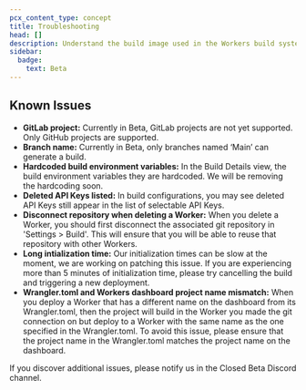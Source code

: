```yaml
---
pcx_content_type: concept
title: Troubleshooting
head: []
description: Understand the build image used in the Workers build system.
sidebar:
  badge:
    text: Beta
---
```


## Known Issues

- **GitLab project:** Currently in Beta, GitLab projects are not yet supported. Only GitHub projects are supported.
- **Branch name:** Currently in Beta, only branches named ‘Main’ can generate a build.
- **Hardcoded build environment variables:** In the Build Details view, the build environment variables they are hardcoded. We will be removing the hardcoding soon.
- **Deleted API Keys listed:** In build configurations, you may see deleted API Keys still appear in the list of selectable API Keys.
- **Disconnect repository when deleting a Worker:** When you delete a Worker, you should first disconnect the associated git repository in 'Settings > Build'. This will ensure that you will be able to reuse that repository with other Workers.
- **Long intialization time:** Our initialization times can be slow at the moment, we are working on patching this issue. If you are experiencing more than 5 minutes of initialization time, please try cancelling the build and triggering a new deployment.
- **Wrangler.toml and Workers dashboard project name mismatch:** When you deploy a Worker that has a different name on the dashboard from its Wrangler.toml, then the project will build in the Worker you made the git connection on but deploy to a Worker with the same name as the one specified in the Wrangler.toml. To avoid this issue, please ensure that the project name in the Wrangler.toml matches the project name on the dashboard.

If you discover additional issues, please notify us in the Closed Beta Discord channel.
